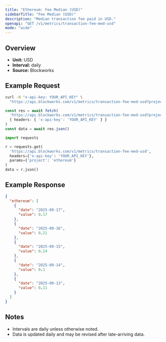 ```yaml
---
title: "Ethereum: Fee Median (USD)"
sidebarTitle: "Fee Median (USD)"
description: "Median transaction fee paid in USD."
openapi: "GET /v1/metrics/transaction-fee-med-usd"
mode: "wide"
---
```


## Overview

- **Unit:** USD
- **Interval:** daily
- **Source:** Blockworks

## Example Request

<CodeGroup>

```bash cURL
curl -H "x-api-key: YOUR_API_KEY" \
  "https://api.blockworks.com/v1/metrics/transaction-fee-med-usd?project=ethereum"
```

```typescript TypeScript
const res = await fetch(
  'https://api.blockworks.com/v1/metrics/transaction-fee-med-usd?project=ethereum',
  { headers: { 'x-api-key': 'YOUR_API_KEY' } }
)
const data = await res.json()
```

```python Python
import requests

r = requests.get(
  'https://api.blockworks.com/v1/metrics/transaction-fee-med-usd',
  headers={'x-api-key': 'YOUR_API_KEY'},
  params={'project': 'ethereum'}
)
data = r.json()
```

</CodeGroup>

## Example Response

```json
{
  "ethereum": [
    {
      "date": "2025-09-17",
      "value": 0.17
    },
    {
      "date": "2025-09-16",
      "value": 0.21
    },
    {
      "date": "2025-09-15",
      "value": 0.24
    },
    {
      "date": "2025-09-14",
      "value": 0.1
    },
    {
      "date": "2025-09-13",
      "value": 0.11
    }
  ]
}
```

## Notes
- Intervals are daily unless otherwise noted.
- Data is updated daily and may be revised after late-arriving data.